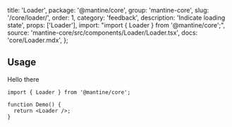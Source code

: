
  title: 'Loader',
  package: '@mantine/core',
  group: 'mantine-core',
  slug: '/core/loader/',
  order: 1,
  category: 'feedback',
  description: 'Indicate loading state',
  props: ['Loader'],
  import: "import { Loader } from '@mantine/core';",
  source: 'mantine-core/src/components/Loader/Loader.tsx',
  docs: 'core/Loader.mdx',
};


## Usage

Hello there

```tsx
import { Loader } from '@mantine/core';

function Demo() {
  return <Loader />;
}
```
